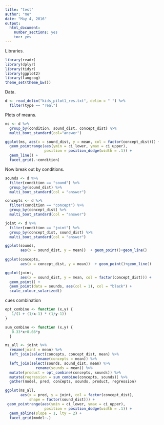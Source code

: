 ```yaml
---
title: "test"
author: "me"
date: "May 4, 2016"
output:
  html_document:
    number_sections: yes
    toc: yes
---
```


Libraries.

```r
library(readr)
library(dplyr)
library(tidyr)
library(ggplot2)
library(langcog)
theme_set(theme_bw())
```

Data. 

```r
d <- read_delim("kids_pilot1_res.txt", delim = " ") %>%
  filter(type == "real")
```


Plots of means. 

```r
ms <- d %>%
  group_by(condition, sound_dist, concept_dist) %>%
  multi_boot_standard(col="answer")

ggplot(ms, aes(x = sound_dist, y = mean, col = factor(concept_dist))) + 
  geom_pointrange(aes(ymin = ci_lower, ymax = ci_upper), 
                  position = position_dodge(width = .1)) + 
  geom_line() + 
  facet_grid(.~condition)
```


Now break out by conditions. 

```r
sounds <- d %>%
  filter(condition == "sound") %>%
  group_by(sound_dist) %>%
  multi_boot_standard(col = "answer")

concepts <- d %>%
  filter(condition == "concept") %>%
  group_by(concept_dist) %>%
  multi_boot_standard(col = "answer")

joint <- d %>%
  filter(condition == "joint") %>%
  group_by(concept_dist, sound_dist) %>%
  multi_boot_standard(col = "answer")

ggplot(sounds, 
       aes(x = sound_dist, y = mean))  + geom_point()+geom_line()
      
ggplot(concepts, 
       aes(x = concept_dist, y = mean))  + geom_point()+geom_line()

ggplot(joint, 
       aes(x = sound_dist, y = mean, col = factor(concept_dist))) + 
  geom_point() + 
  geom_point(data = sounds, aes(col = 1), col = "black") +
  scale_colour_solarized() 

```

cues combination
```r
opt_combine <- function (x,y) {
   1/(1 + (1/x-1) * (1/y-1))
}

sum_combine <- function (x,y) {
   0.33*x+0.66*y
  }

ms_all <- joint %>% 
  rename(joint = mean) %>%
  left_join(select(concepts, concept_dist, mean) %>% 
              rename(concepts = mean)) %>%
  left_join(select(sounds, sound_dist, mean) %>% 
              rename(sounds = mean)) %>%
  mutate(product = opt_combine(concepts, sounds)) %>%
  mutate(regression = sum_combine(concepts, sounds)) %>%
  gather(model, pred, concepts, sounds, product, regression)

ggplot(ms_all, 
       aes(x = pred, y = joint, col = factor(concept_dist), 
           shape = factor(sound_dist))) +
 geom_pointrange(aes(ymin = ci_lower, ymax = ci_upper), 
                  position = position_dodge(width = .1)) + 
  geom_abline(slope = 1, lty = 2) + 
  facet_grid(model~.)

```
